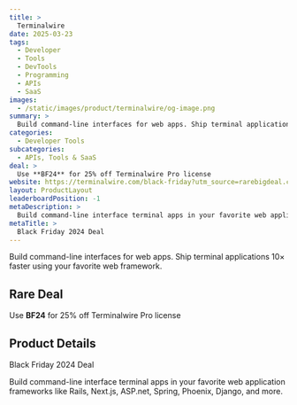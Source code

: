 ```yaml
---
title: >
  Terminalwire
date: 2025-03-23
tags:
  - Developer
  - Tools
  - DevTools
  - Programming
  - APIs
  - SaaS
images:
  - /static/images/product/terminalwire/og-image.png
summary: >
  Build command-line interfaces for web apps. Ship terminal applications 10× faster using your favorite web framework.
categories:
  - Developer Tools
subcategories:
  - APIs, Tools & SaaS
deal: >
  Use **BF24** for 25% off Terminalwire Pro license
website: https://terminalwire.com/black-friday?utm_source=rarebigdeal.com
layout: ProductLayout
leaderboardPosition: -1
metaDescription: >
  Build command-line interface terminal apps in your favorite web application frameworks like Rails, Next.js, ASP.net, Spring, Phoenix, Django, and more.
metaTitle: >
  Black Friday 2024 Deal
---
```

Build command-line interfaces for web apps. Ship terminal applications 10× faster using your favorite web framework.

## Rare Deal

Use **BF24** for 25% off Terminalwire Pro license

## Product Details

Black Friday 2024 Deal

Build command-line interface terminal apps in your favorite web application frameworks like Rails, Next.js, ASP.net, Spring, Phoenix, Django, and more.
